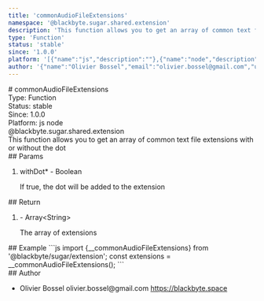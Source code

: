 ```yaml
---
title: 'commonAudioFileExtensions'
namespace: '@blackbyte.sugar.shared.extension'
description: 'This function allows you to get an array of common text file extensions with or without the dot'
type: 'Function'
status: 'stable'
since: '1.0.0'
platform: '[{"name":"js","description":""},{"name":"node","description":""}]'
author: '{"name":"Olivier Bossel","email":"olivier.bossel@gmail.com","url":"https://blackbyte.space"}'
---
```


<div class="docmap-mdx">
  # commonAudioFileExtensions
  <div class="_metas">
    <div class="_type">
      <span class="_type-label">Type:</span>
      <span class="_type-value">Function</span>
    </div>
    <div class="_status">
      <span class="_status-label">Status:</span>
      <span class="_status-value -stable">stable</span>
    </div>
    <div class="_since">
      <span class="_since-label">Since:</span>
      <span class="_since-value">1.0.0</span>
    </div>
    <div class="_platform">
      <span class="_platform-label">Platform:</span>
      <span class="_platform-value -js">js</span>
      <span class="_platform-value -node">node</span>
    </div>
  </div>
  <div class="_namespace">@blackbyte.sugar.shared.extension</div>
  <div class="_description typo-lead typo-format">
    This function allows you to get an array of common text file extensions with
    or without the dot
  </div>
  <div class="_params">
    ## Params
    <ol class="_list">
      <li class="_item">
        <span class="_name">
          withDot<span class="_required">*</span>
        </span>
        <span class="_default">-</span> <span class="_type">Boolean</span>
        <p class="_description">
          If true&comma; the dot will be added to the extension
        </p>
      </li>
    </ol>
  </div>
  <div class="_return">
    ## Return
    <ol class="_list">
      <li class="_item">
        <span class="_default">-</span>
        <span class="_type">Array&lt;String&gt;</span>
        <p class="_description">The array of extensions</p>
      </li>
    </ol>
  </div>
  <div class="_examples">
    ## Example ```js import {__commonAudioFileExtensions} from
    '@blackbyte/sugar/extension'; const extensions =
    __commonAudioFileExtensions(); ```
  </div>
  <div class="_author">
    ## Author
    <ul class="_list">
      <li class="_item">
        <span class="_name">Olivier Bossel</span>
        <span class="_email">olivier.bossel@gmail.com</span>
        <a href="https://blackbyte.space" target="_blank" class="_url">
          https://blackbyte.space
        </a>
      </li>
    </ul>
  </div>
</div>
